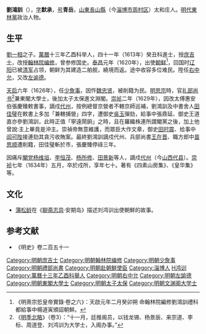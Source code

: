 {{明清人物信息框
| 姓名 = 劉鴻訓
| 原名 =
| 圖片名稱= 
| 圖片大小 =
| 圖片說明 = 
| 最高職務 =资政大夫礼部尚书兼东阁大学士
| 國家 = 大明 
| 爵位 =
| 籍貫 = 山東長山縣
| 族裔 = 
| 字號 = 字默承，號青岳
| 諡號 =
| 出生日期 = 嘉靖四十四年七月九日<ref>[[倪元璐|倪元璐]]《原任资政大夫礼部尚书兼东阁大学士青岳刘公暨元配累夫人曲氏累夫人王氏合葬墓志铭》</ref>
| 出生地點 = <!---山東濟南府長山縣--->
| 逝世日期 = 崇祯七年正月十二日
| 逝世地點 =雁门戍所
| 墓葬 =
| 配偶 = 
| 親屬 = 元配曲氏（通政使[[曲迁乔|曲迁乔]]之女）、继室王氏
| 出身 =
* 萬曆十三年乙酉科舉人
* 萬曆四十一年癸丑科進士出身
| 經歷 =
| 著作 =  
}}
'''劉鴻訓'''（{{bd|1565年||1634年|catIdx=L劉}}），[[表字|字]]'''默承'''，[[号|号]]'''青岳'''，[[山東|山東]][[長山縣|長山縣]]（今[[淄博市|淄博市]][[周村区|周村区]]）太和庄人。[[明代|明代]][[東林黨|東林黨]]政治人物。

==生平==
[[劉一相|劉一相]]之子。[[萬曆|萬曆]]十三年乙酉科举人，四十一年（1613年）癸丑科進士，授[[庶吉士|庶吉士]]，改授[[翰林院编修|翰林院编修]]，曾参修国史。[[泰昌|泰昌]]元年（1620年），出使[[朝鲜|朝鲜]]<ref>《明熹宗悊皇帝實錄·卷之六》：天啟元年二月癸卯朔 命翰林院編修劉鴻訓禮科都給事中楊道寅頒詔朝鮮。</ref>，回国时[[辽阳|辽阳]]已被[[清军|清军]]占领，朝鲜为其建造二舶舰，繞境而返。途中收容多位难民。陞任[[右中允|右中允]]，又改[[左谕德|左谕德]]。

[[天启_(明朝)|天启]]六年（1626年），任[[少詹事|少詹事]]，因忤[[魏忠贤|魏忠贤]]，被削籍为民。[[明思宗|明思宗]]時，官[[礼部尚书|礼部尚书]]<ref>《[[明季北略|明季北略]]》（卷3）：“十一月，廷推阁员，以钱龙锡、杨景辰、来宗道、李标、周道登、刘鸿训为大学士，入阁办事。”</ref>兼東閣大學士，後加太子太保進文淵閣。[[崇祯|崇祯]]二年（1629年），因改太傅惠安伯張慶臻敕書事，謫戍[[代州|代州]]，按例總督京營者不轄京師巡補，劉鴻訓及中書舍人[[田佳璧|田佳璧]]在敕書上多加「兼轄捕營」四字，遭御史[[吳玉|吳玉]]彈劾，給事中張鼎延、御史王道直亦參劉鴻訓，此時正值「寧遠鬧餉」之時，且在羅織株連所謂閹黨之後，加上他曾說:主上畢竟是沖主。崇禎帝無意維護，而眾臣大作文章，御史[[田时震|田时震]]、给事中[[阎可陛|阎可陛]]接連劾其貪污收賄案。最終劉鴻訓謫戍代州、兵部尚書[[王在晋|王在晋]]、職方郎中[[苗思顺|苗思顺]]遭削籍，田佳璧斬於市，張慶臻停祿三年。

因痛斥[[閹党|閹党]][[杨维垣|杨维垣]]、[[李恒茂|李恒茂]]、[[杨所修|杨所修]]、[[田景新|田景新]]等人，謫戍[[代州|代州]]（今[[山西|山西]][[代县|代县]]）。[[崇祯|崇祯]]七年（1634年）五月，卒於戍所，享年七十。著有《四素山房集》、《皇华集》等。

==文化==
*[[蒲松龄|蒲松龄]]在《[[聊斋志异|聊斋志异]]·安期岛》描述刘鸿训出使朝鮮的故事。

==参考文献==
<div class="references-small">
<references></references>
</div>
* 《明史》卷二百五十一

{{萬曆四十一年癸丑科殿試金榜}}
{{DEFAULTSORT:Liu劉}}
[[Category:明朝庶吉士|Category:明朝庶吉士]]
[[Category:明朝翰林院编修|Category:明朝翰林院编修]]
[[Category:明朝少詹事|Category:明朝少詹事]]
[[Category:明朝禮部尚書|Category:明朝禮部尚書]]
[[Category:明朝赴朝鮮使臣|Category:明朝赴朝鮮使臣]]
[[Category:淄博人|Category:淄博人]]
[[Category:刘姓|H鸿训]]
[[Category:萬曆十三年乙酉科舉人|Category:萬曆十三年乙酉科舉人]]
[[Category:明朝右中允|Category:明朝右中允]]
[[Category:明朝左諭德|Category:明朝左諭德]]
[[Category:明朝東閣大學士|Category:明朝東閣大學士]]
[[Category:明朝太子太保|Category:明朝太子太保]]
[[Category:明朝文渊阁大学士|Category:明朝文渊阁大学士]]